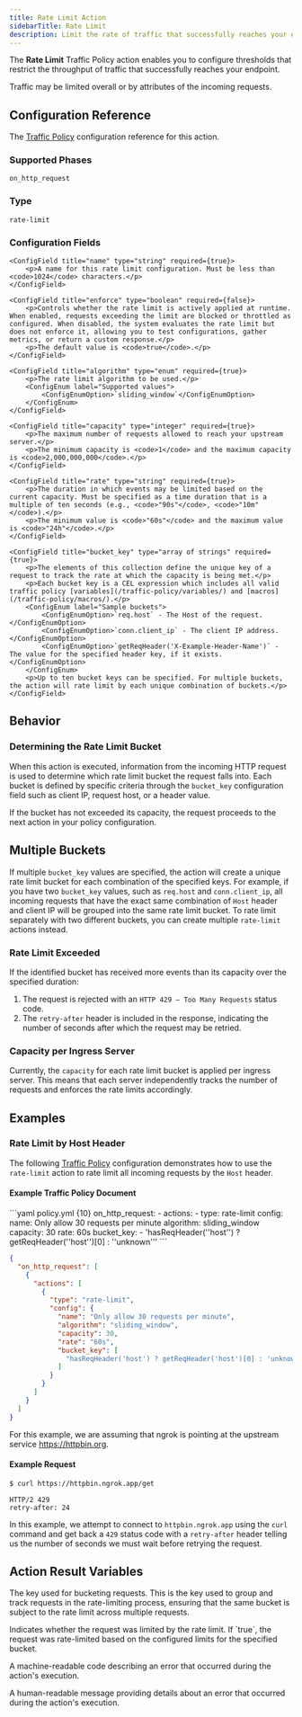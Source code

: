 ```yaml
---
title: Rate Limit Action
sidebarTitle: Rate Limit
description: Limit the rate of traffic that successfully reaches your endpoint.
---
```




The **Rate Limit** Traffic Policy action enables you to configure thresholds
that restrict the throughput of traffic that successfully reaches your endpoint.

Traffic may be limited overall or by attributes of the incoming requests.

## Configuration Reference

The [Traffic Policy](/traffic-policy/) configuration
reference for this action.

### Supported Phases

`on_http_request`

### Type

`rate-limit`

### Configuration Fields

    <ConfigField title="name" type="string" required={true}>
        <p>A name for this rate limit configuration. Must be less than <code>1024</code> characters.</p>
    </ConfigField>

    <ConfigField title="enforce" type="boolean" required={false}>
        <p>Controls whether the rate limit is actively applied at runtime. When enabled, requests exceeding the limit are blocked or throttled as configured. When disabled, the system evaluates the rate limit but does not enforce it, allowing you to test configurations, gather metrics, or return a custom response.</p>
        <p>The default value is <code>true</code>.</p>
    </ConfigField>

    <ConfigField title="algorithm" type="enum" required={true}>
        <p>The rate limit algorithm to be used.</p>
        <ConfigEnum label="Supported values">
            <ConfigEnumOption>`sliding_window`</ConfigEnumOption>
        </ConfigEnum>
    </ConfigField>

    <ConfigField title="capacity" type="integer" required={true}>
        <p>The maximum number of requests allowed to reach your upstream server.</p>
        <p>The minimum capacity is <code>1</code> and the maximum capacity is <code>2,000,000,000</code>.</p>
    </ConfigField>

    <ConfigField title="rate" type="string" required={true}>
        <p>The duration in which events may be limited based on the current capacity. Must be specified as a time duration that is a multiple of ten seconds (e.g., <code>"90s"</code>, <code>"10m"</code>).</p>
        <p>The minimum value is <code>"60s"</code> and the maximum value is <code>"24h"</code>.</p>
    </ConfigField>

    <ConfigField title="bucket_key" type="array of strings" required={true}>
        <p>The elements of this collection define the unique key of a request to track the rate at which the capacity is being met.</p>
        <p>Each bucket key is a CEL expression which includes all valid traffic policy [variables](/traffic-policy/variables/) and [macros](/traffic-policy/macros/).</p>
        <ConfigEnum label="Sample buckets">
            <ConfigEnumOption>`req.host` - The Host of the request.</ConfigEnumOption>
            <ConfigEnumOption>`conn.client_ip` - The client IP address.</ConfigEnumOption>
            <ConfigEnumOption>`getReqHeader('X-Example-Header-Name')` - The value for the specified header key, if it exists.</ConfigEnumOption>
        </ConfigEnum>
        <p>Up to ten bucket keys can be specified. For multiple buckets, the action will rate limit by each unique combination of buckets.</p>
    </ConfigField>

## Behavior

### Determining the Rate Limit Bucket

When this action is executed, information from the incoming HTTP request is
used to determine which rate limit bucket the request falls into. Each bucket
is defined by specific criteria through the `bucket_key` configuration field
such as client IP, request host, or a header value.

If the bucket has not exceeded its capacity, the request proceeds to the next
action in your policy configuration.

## Multiple Buckets

If multiple `bucket_key` values are specified, the action will create a
unique rate limit bucket for each combination of the specified keys. For
example, if you have two `bucket_key` values, such as `req.host` and `conn.client_ip`,
all incoming requests that have the exact same combination of `Host` header and client IP
will be grouped into the same rate limit bucket. To rate limit separately with two different
buckets, you can create multiple `rate-limit` actions instead.

### Rate Limit Exceeded

If the identified bucket has received more events than its capacity over the
specified duration:

1. The request is rejected with an `HTTP 429 — Too Many Requests` status code.
2. The `retry-after` header is included in the response, indicating the number
   of seconds after which the request may be retried.

### Capacity per Ingress Server

Currently, the `capacity` for each rate limit bucket is applied per ingress
server. This means that each server independently tracks the number of requests
and enforces the rate limits accordingly.


## Examples
### Rate Limit by Host Header

The following [Traffic Policy](/traffic-policy/)
configuration demonstrates how to use the `rate-limit` action to rate limit
all incoming requests by the `Host` header.

#### Example Traffic Policy Document

<CodeGroup>
```yaml policy.yml {10}
on_http_request:
  - actions:
      - type: rate-limit
        config:
          name: Only allow 30 requests per minute
          algorithm: sliding_window
          capacity: 30
          rate: 60s
          bucket_key:
            - 'hasReqHeader(''host'') ? getReqHeader(''host'')[0] : ''unknown'''
```

```json policy.json {13}
{
  "on_http_request": [
    {
      "actions": [
        {
          "type": "rate-limit",
          "config": {
            "name": "Only allow 30 requests per minute",
            "algorithm": "sliding_window",
            "capacity": 30,
            "rate": "60s",
            "bucket_key": [
              "hasReqHeader('host') ? getReqHeader('host')[0] : 'unknown'"
            ]
          }
        }
      ]
    }
  ]
}
```
</CodeGroup>

For this example, we are assuming that ngrok is pointing at the upstream service
https://httpbin.org.

#### Example Request

```bash
$ curl https://httpbin.ngrok.app/get
```

```http
HTTP/2 429
retry-after: 24
```

In this example, we attempt to connect to `httpbin.ngrok.app` using the `curl`
command and get back a `429` status code with a `retry-after` header telling us
the number of seconds we must wait before retrying the request.

## Action Result Variables

<ActionVariablesDescription />

<ConfigField title="actions.ngrok.rate_limit.bucket_key" type="string">
    <p>The key used for bucketing requests. This is the key used to group and track requests in the rate-limiting process, ensuring that the same bucket is subject to the rate limit across multiple requests.</p>
</ConfigField>

<ConfigField title="actions.ngrok.rate_limit.limited" type="boolean">
    <p>Indicates whether the request was limited by the rate limit. If  `true`, the request was rate-limited based on the configured limits for the specified bucket.</p>
</ConfigField>

<ConfigField title="actions.ngrok.rate_limit.error.code" type="string">
    <p>A machine-readable code describing an error that occurred during the action's execution.</p>
</ConfigField>

<ConfigField title="actions.ngrok.rate_limit.error.message" type="string">
    <p>A human-readable message providing details about an error that occurred during the action's execution.</p>
</ConfigField>
